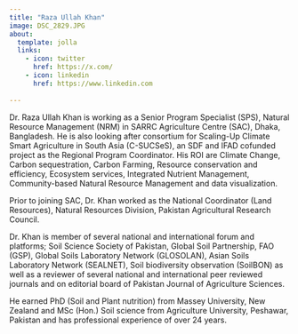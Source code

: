 ```yaml
---
title: "Raza Ullah Khan"
image: DSC_2829.JPG
about:
  template: jolla
  links:
    - icon: twitter
      href: https://x.com/
    - icon: linkedin
      href: https://www.linkedin.com
   
---
```


Dr. Raza Ullah Khan is working as a Senior Program Specialist (SPS), Natural Resource Management (NRM) in SARRC Agriculture Centre (SAC), Dhaka, Bangladesh. He is also looking after consortium for Scaling-Up Climate Smart Agriculture in South Asia (C-SUCSeS), an SDF and IFAD cofunded project as the Regional Program Coordinator. His ROI are Climate Change, Carbon sequestration, Carbon Farming, Resource conservation and efficiency, Ecosystem services, Integrated Nutrient Management, Community-based Natural Resource Management and data visualization.

Prior to joining SAC, Dr. Khan worked as the National Coordinator (Land Resources), Natural Resources Division, Pakistan Agricultural Research Council.

Dr. Khan is member of several national and international forum and platforms; Soil Science Society of Pakistan, Global Soil Partnership, FAO (GSP), Global Soils Laboratory Network (GLOSOLAN), Asian Soils Laboratory Network (SEALNET), Soil biodiversity observation (SoilBON) as well as a reviewer of several national and international peer reviewed journals and on editorial board of Pakistan Journal of Agriculture Sciences.

He earned PhD (Soil and Plant nutrition) from Massey University, New Zealand and MSc (Hon.) Soil science from Agriculture University, Peshawar, Pakistan and has professional experience of over 24 years.
